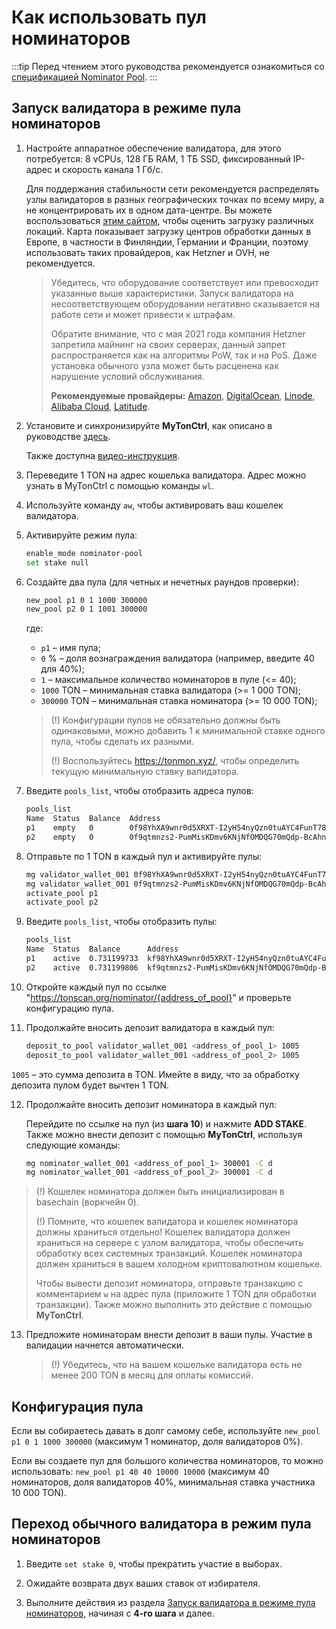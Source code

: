 # Как использовать пул номинаторов

:::tip
Перед чтением этого руководства рекомендуется ознакомиться со [спецификацией Nominator Pool](/v3/documentation/smart-contracts/contracts-specs/nominator-pool).
:::

## Запуск валидатора в режиме пула номинаторов

1. Настройте аппаратное обеспечение валидатора, для этого потребуется: 8 vCPUs, 128 ГБ RAM, 1 ТБ SSD, фиксированный IP-адрес и скорость канала 1 Гб/с.

   Для поддержания стабильности сети рекомендуется распределять узлы валидаторов в разных географических точках по всему миру, а не концентрировать их в одном дата-центре. Вы можете воспользоваться [этим сайтом](https://status.toncenter.com/), чтобы оценить загрузку различных локаций. Карта показывает загрузку центров обработки данных в Европе, в частности в Финляндии, Германии и Франции, поэтому использовать таких провайдеров, как Hetzner и OVH, не рекомендуется.

   > Убедитесь, что оборудование соответствует или превосходит указанные выше характеристики. Запуск валидатора на несоответствующем оборудовании негативно сказывается на работе сети и может привести к штрафам.
   >
   > Обратите внимание, что с мая 2021 года компания Hetzner запретила майнинг на своих серверах, данный запрет распространяется как на алгоритмы PoW, так и на PoS. Даже установка обычного узла может быть расценена как нарушение условий обслуживания.
   >
   > **Рекомендуемые провайдеры:** [Amazon](https://aws.amazon.com/), [DigitalOcean](https://www.digitalocean.com/), [Linode](https://www.linode.com/), [Alibaba Cloud](https://alibabacloud.com/), [Latitude](https://www.latitude.sh/).

2. Установите и синхронизируйте **MyTonCtrl**, как описано в руководстве [здесь](/v3/guidelines/nodes/running-nodes/full-node#установите-mytonctrl).

   Также доступна [видео-инструкция](/v3/guidelines/nodes/running-nodes/full-node#запуск-узла-видео).

3. Переведите 1 TON на адрес кошелька валидатора. Адрес можно узнать в MyTonCtrl с помощью команды `wl`.

4. Используйте команду `aw`, чтобы активировать ваш кошелек валидатора.

5. Активируйте режим пула:

   ```bash
   enable_mode nominator-pool
   set stake null
   ```

6. Создайте два пула (для четных и нечетных раундов проверки):

   ```bash
   new_pool p1 0 1 1000 300000
   new_pool p2 0 1 1001 300000
   ```

   где:

   - `p1` – имя пула;
   - `0` % – доля вознаграждения валидатора (например, введите 40 для 40%);
   - `1` – максимальное количество номинаторов в пуле (<= 40);
   - `1000` TON – минимальная ставка валидатора (>= 1 000 TON);
   - `300000` TON – минимальная ставка номинатора (>= 10 000 TON);

   > (!) Конфигурации пулов не обязательно должны быть одинаковыми, можно добавить 1 к минимальной ставке одного пула, чтобы сделать их разными.
   >
   > (!) Воспользуйтесь https://tonmon.xyz/, чтобы определить текущую минимальную ставку валидатора.

7. Введите `pools_list`, чтобы отобразить адреса пулов:

   ```bash
   pools_list
   Name  Status  Balance  Address
   p1    empty   0        0f98YhXA9wnr0d5XRXT-I2yH54nyQzn0tuAYC4FunT780qIT
   p2    empty   0        0f9qtmnzs2-PumMisKDmv6KNjNfOMDQG70mQdp-BcAhnV5jL
   ```

8. Отправьте по 1 TON в каждый пул и активируйте пулы:

   ```bash
   mg validator_wallet_001 0f98YhXA9wnr0d5XRXT-I2yH54nyQzn0tuAYC4FunT780qIT 1
   mg validator_wallet_001 0f9qtmnzs2-PumMisKDmv6KNjNfOMDQG70mQdp-BcAhnV5jL 1
   activate_pool p1
   activate_pool p2
   ```

9. Введите `pools_list`, чтобы отобразить пулы:

   ```bash
   pools_list
   Name  Status  Balance      Address
   p1    active  0.731199733  kf98YhXA9wnr0d5XRXT-I2yH54nyQzn0tuAYC4FunT780v_W
   p2    active  0.731199806  kf9qtmnzs2-PumMisKDmv6KNjNfOMDQG70mQdp-BcAhnV8UO
   ```

10. Откройте каждый пул по ссылке "https://tonscan.org/nominator/{address_of_pool}" и проверьте конфигурацию пула.

11. Продолжайте вносить депозит валидатора в каждый пул:

    ```bash
    deposit_to_pool validator_wallet_001 <address_of_pool_1> 1005
    deposit_to_pool validator_wallet_001 <address_of_pool_2> 1005
    ```

`1005` – это сумма депозита в TON. Имейте в виду, что за обработку депозита пулом будет вычтен 1 TON.

12. Продолжайте вносить депозит номинатора в каждый пул:

    Перейдите по ссылке на пул (из **шага 10**) и нажмите **ADD STAKE**.
    Также можно внести депозит с помощью **MyTonCtrl**, используя следующие команды:

    ```bash
    mg nominator_wallet_001 <address_of_pool_1> 300001 -C d
    mg nominator_wallet_001 <address_of_pool_2> 300001 -C d
    ```

> (!) Кошелек номинатора должен быть инициализирован в basechain (воркчейн 0).
>
> (!) Помните, что кошелек валидатора и кошелек номинатора должны храниться отдельно! Кошелек валидатора должен храниться на сервере с узлом валидатора, чтобы обеспечить обработку всех системных транзакций. Кошелек номинатора должен храниться в вашем холодном криптовалютном кошельке.
>
> Чтобы вывести депозит номинатора, отправьте транзакцию с комментарием `w` на адрес пула (приложите 1 TON для обработки транзакции). Также можно выполнить это действие с помощью **MyTonCtrl**.

13. Предложите номинаторам внести депозит в ваши пулы. Участие в валидации начнется автоматически.

    > (!) Убедитесь, что на вашем кошельке валидатора есть не менее 200 TON в месяц для оплаты комиссий.

## Конфигурация пула

Если вы собираетесь давать в долг самому себе, используйте `new_pool p1 0 1 1000 300000` (максимум 1 номинатор, доля валидаторов 0%).

Если вы создаете пул для большого количества номинаторов, то можно использовать: `new_pool p1 40 40 10000 10000` (максимум 40 номинаторов, доля валидаторов 40%, минимальная ставка участника 10 000 TON).

## Переход обычного валидатора в режим пула номинаторов

1. Введите `set stake 0`, чтобы прекратить участие в выборах.

2. Ожидайте возврата двух ваших ставок от избирателя.

3. Выполните действия из раздела [Запуск валидатора в режиме пула номинаторов](#запуск-валидатора-в-режиме-пула-номинаторов), начиная с **4-го шага** и далее.
